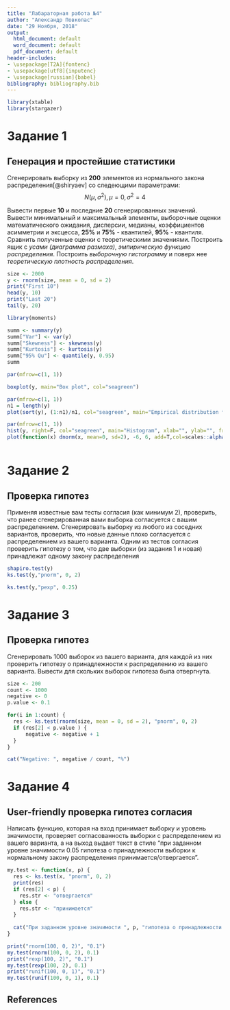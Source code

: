 ```yaml
---
title: "Лабараторная работа №4"
author: "Александр Повколас"
date: "29 Ноября, 2018"
output:
  html_document: default
  word_document: default
  pdf_document: default
header-includes:
- \usepackage[T2A]{fontenc}
- \usepackage[utf8]{inputenc}
- \usepackage[russian]{babel}
bibliography: bibliography.bib
---
```


```r

library(xtable)
library(stargazer)
```

# Задание 1
## Генерация и простейшие статистики

Сгенерировать выборку из **200** элементов из нормального закона распределения[@shiryaev] со следеющими параметрами: 
$$N(\mu, \sigma^{2}) , \mu = 0, \sigma^{2} = 4$$ 

Вывести первые **10** и последние **20** сгенерированных значений. Вывести минимальный и максимальный элементы, выборочные оценки математического ожидания, дисперсии, медианы, коэффициентов асимметрии и эксцесса, **25%** и **75%** - квантилей, **95%** - квантиля. Сравнить полученные оценки с теоретическими значениями. Построить ящик с *усами (диаграмма размаха)*, *эмпирическую функцию распределения*. Построить *выборочную гистограмму* и поверх нее *теоретическую плотность распределения*.

```r
size <- 2000
y <- rnorm(size, mean = 0, sd = 2)
print("First 10")
head(y, 10)
print("Last 20")
tail(y, 20)

library(moments)

summ <- summary(y)
summ["Var"] <- var(y)
summ["Skewness"] <- skewness(y)
summ["Kurtosis"] <- kurtosis(y)
summ["95% Qu"] <- quantile(y, 0.95)
summ

par(mfrow=c(1, 1))

boxplot(y, main="Box plot", col="seagreen")

par(mfrow=c(1, 1))
n1 = length(y)
plot(sort(y), (1:n1)/n1, col="seagreen", main="Empirical distribution function", xlab="", ylab = "")

par(mfrow=c(1, 1))
hist(y, right=F, col="seagreen", main="Histogram", xlab="", ylab="", freq = FALSE)
plot(function(x) dnorm(x, mean=0, sd=2), -6, 6, add=T,col=scales::alpha('red',.9), lwd=3)



```

# Задание 2
## Проверка гипотез

Применяя известные вам тесты согласия (как минимум 2), проверить, что ранее сгенерированная вами выборка согласуется с вашим распределением. Сгенерировать выборку из любого из соседних вариантов, проверить, что новые данные плохо согласуется с распределением из вашего варианта. Одним из тестов согласия проверить гипотезу о том, что две выборки (из задания 1 и новая) принадлежат одному закону распределения

```r

shapiro.test(y)
ks.test(y,"pnorm", 0, 2)

ks.test(y,"pexp", 0.25)


```
# Задание 3
## Проверка гипотез

Сгенерировать 1000 выборок из вашего варианта, для каждой из них проверить гипотезу о принадлежности к распределению из вашего варианта. Вывести для скольких выборок гипотеза была отвергнута.

```r

size <- 200
count <- 1000
negative <- 0
p.value <- 0.1

for(i in 1:count) {
  res <- ks.test(rnorm(size, mean = 0, sd = 2), "pnorm", 0, 2) 
  if (res[2] < p.value ) {
      negative <- negative + 1
  }
}

cat("Negative: ", negative / count, "%")

```

# Задание 4
## User-friendly проверка гипотез согласия

Написать функцию, которая на вход принимает выборку и уровень значимости, проверяет согласованность выборки с распределением из вашего варианта, а на выход выдает текст в стиле "при заданном уровне значимости 0.05 гипотеза о принадлежности выборки к нормальному закону распределения принимается/отвергается".

```r

my.test <- function(x, p) {
  res <- ks.test(x, "pnorm", 0, 2) 
  print(res)
  if (res[2] < p) {
    res.str <- "отвергается"
  } else {
    res.str <- "принимается"  
  }
  
  cat("При заданном уровне значимости ", p, "гипотеза о принадлежности выборки к нормальному закону распределения", res.str)
}

print("rnorm(100, 0, 2)", "0.1")
my.test(rnorm(100, 0, 2), 0.1)
print("rexp(100, 2)", "0.1")
my.test(rexp(100, 2), 0.1)
print("runif(100, 0, 1)", "0.1")
my.test(runif(100, 0, 1), 0.1)

```

## References
